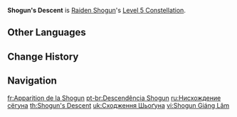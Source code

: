 {{Constellation Infobox
|image       = Constellation Shogun's Descent.png
|description = Increases the Level of [[Transcendence: Baleful Omen]] by 3.<br />Maximum upgrade level is 15.
|level       = 5
|character   = Raiden Shogun
|utility1    = Talent Level Increase
|utility2    = Elemental Skill Level Increase
}}
'''Shogun's Descent''' is [[Raiden Shogun]]'s [[Level 5 Constellation]].

==Other Languages==
{{Other Languages
|en      = Shogun's Descent
|zhs     = 凶将显形
|zhs_rm  = Xiōng Jiāng Xiǎnxíng
|zht     = 凶將顯形
|zht_rm  = Xiōng Jiāng Xiǎnxíng
|zh_tl   = Manifestation of the Evil General
|ja      = 凶将の顕現
|ja_rm   = Kyoushou no Kengen{{Assumed}}
|ja_tl   = Manifestation of Unfortunate General
|ko      = 쇼군의 현형
|ko_rm   = Syogun-ui Hyeonhyeong
|ko_tl   = Shogun's Descent
|es      = Descenso de la Shogun
|es_tl   = Shogun's Descent
|fr      = Apparition de la Shogun
|fr_tl   = Shogun’s Apparition
|ru      = Нисхождение сёгуна
|ru_tl   = Shogun's Descent
|th      = Shogun's Descent
|vi      = Shogun Giáng Lâm
|vi_tl   = Shogun's Descent
|de      = Erscheinen des Unheils
|de_tl   = Appearance of Calamity
|id      = Shogun's Descent
|pt      = Descendência Shogun
|pt_tl   = Shogun's Descent
|pt_note = The ''Descendência'' here refers to her traits, such as appearance, behavior, etc. and not the fact that she is descending
|tr      = Şogun'un Tecellisi
|tr_tl   = 
|it      = Discesa della Shogun
|it_tl   = Shogun's Descent
}}

==Change History==
{{Change History|2.1}}

==Navigation==
{{Talent Navbox|Raiden Shogun}}

[[fr:Apparition de la Shogun]]
[[pt-br:Descendência Shogun]]
[[ru:Нисхождение сёгуна]]
[[th:Shogun's Descent]]
[[uk:Сходження Шьоґуна]]
[[vi:Shogun Giáng Lâm]]